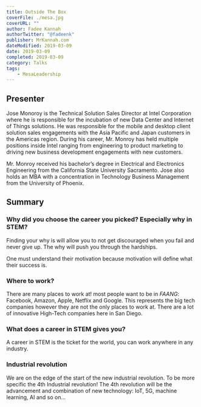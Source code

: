 ---
title: Outside The Box
coverFile: ./mesa.jpg
coverURL: ""
author: Fadee Kannah
authorTwitter: "@fadeenk"
publisher: MrKannah.com
dateModified: 2019-03-09
date: 2019-03-09
completed: 2019-03-09
category: Talks
tags:
    - MesaLeadership
---

## Presenter

Jose Monoroy is the Technical Solution Sales Director at Intel Corporation where he is responsible for the incubation of new Data Center and Internet of Things solutions. He was responsible for the mobile and desktop client solution sales engagements with the Asia Pacific and Japan customers in the Americas region. During his career, Mr. Monroy has held multiple positions inside Intel ranging from engineering to product marketing to driving new business development engagements with new customers.

Mr. Monroy received his bachelor’s degree in Electrical and Electronics Engineering from the California State University Sacramento. Jose also holds an MBA with a concentration in Technology Business Management from the University of Phoenix.
 
## Summary

### Why did you choose the career you picked? Especially why in STEM?

Finding your why is will allow you to not get discouraged when you fail and never give up. The why will push you through the hardships. 

One must understand their motivation because motivation will define what their success is.

### Where to work?

There are many places to work at! most people want to be in *FAANG*: Facebook, Amazon, Apple, Netflix and Google. This represents the big tech companies however they are not the only places to work at. There are a lot of innovative High-Tech companies here in San Diego.

### What does a career in STEM gives you?
A career in STEM is the ticket for the world, you can work anywhere in any industry.

### Industrial revolution
We are on the edge of the start of the new industrial revolution. To be more specific the 4th Industrial revolution! The 4th revolution will be the advancement and combination of new technology: IoT, 5G, machine learning, AI and so on...
